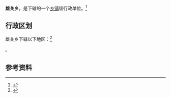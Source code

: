 {{中国乡级行政区|53/04/21/202/000}}

'''雄关乡'''，是{{PRC admin/fullname|53/04/21/202/000|3}}下辖的一个[[乡镇|乡镇]]级行政单位。<ref>{{PRC admin/ref sgc|{{PRC admin/parent|53/04/21/202/000}}}}</ref>

== 行政区划 ==

雄关乡下辖以下地区：<ref>{{PRC admin/ref sgc|53/04/21/202/000}}</ref>

{{PRC admin/children|53/04/21/202/000}}。

== 参考资料 ==

{{reflist}}

{{行政区划小作品}}
{{PRC admin/navcat|53/04/21/202/000}}